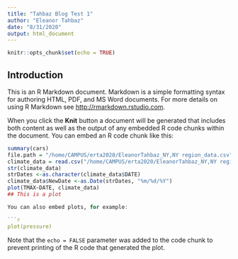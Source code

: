 ```yaml
---
title: "Tahbaz Blog Test 1"
author: "Eleanor Tahbaz"
date: "8/31/2020"
output: html_document
---
```


```r
knitr::opts_chunk$set(echo = TRUE)
```

## Introduction

This is an R Markdown document. Markdown is a simple formatting syntax for authoring HTML, PDF, and MS Word documents. For more details on using R Markdown see <http://rmarkdown.rstudio.com>.

When you click the **Knit** button a document will be generated that includes both content as well as the output of any embedded R code chunks within the document. You can embed an R code chunk like this:

```r
summary(cars)
file.path = "/home/CAMPUS/erta2020/EleanorTahbaz_NY,NY region_data.csv"
climate_data = read.csv("/home/CAMPUS/erta2020/EleanorTahbaz_NY,NY region_data.csv")
str(climate_data)
strDates <-as.character(climate_data$DATE)
climate_data$NewDate <-as.Date(strDates, "%m/%d/%Y")
plot(TMAX~DATE, climate_data)
## This is a plot

You can also embed plots, for example:

```r
plot(pressure)
```

Note that the `echo = FALSE` parameter was added to the code chunk to prevent printing of the R code that generated the plot.
